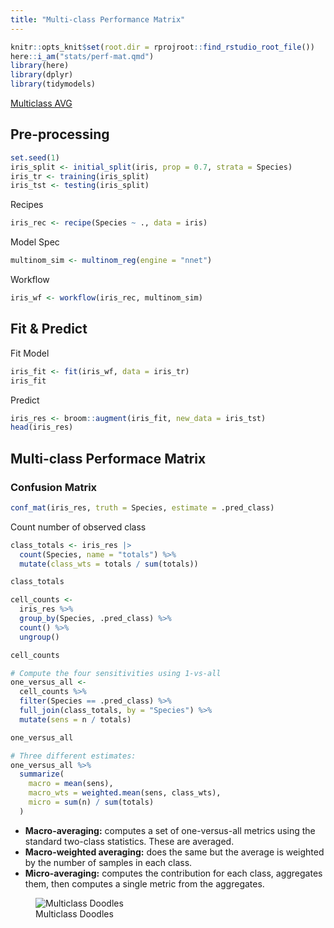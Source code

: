 ```yaml
---
title: "Multi-class Performance Matrix"
---
```


```r
knitr::opts_knit$set(root.dir = rprojroot::find_rstudio_root_file())
here::i_am("stats/perf-mat.qmd")
library(here)
library(dplyr)
library(tidymodels)
```

[Multiclass AVG](https://yardstick.tidymodels.org/articles/multiclass.html)

## Pre-processing

```r
set.seed(1)
iris_split <- initial_split(iris, prop = 0.7, strata = Species)
iris_tr <- training(iris_split)
iris_tst <- testing(iris_split)
```

Recipes

```r
iris_rec <- recipe(Species ~ ., data = iris) 
```

Model Spec

```r
multinom_sim <- multinom_reg(engine = "nnet")
```

Workflow

```r
iris_wf <- workflow(iris_rec, multinom_sim)
```

## Fit & Predict

Fit Model

```r
iris_fit <- fit(iris_wf, data = iris_tr)
iris_fit
```

Predict

```r
iris_res <- broom::augment(iris_fit, new_data = iris_tst)
head(iris_res)
```

## Multi-class Performace Matrix

### Confusion Matrix

```r
conf_mat(iris_res, truth = Species, estimate = .pred_class)
```

Count number of observed class

```r
class_totals <- iris_res |> 
  count(Species, name = "totals") %>% 
  mutate(class_wts = totals / sum(totals))

class_totals
```

```r
cell_counts <- 
  iris_res %>% 
  group_by(Species, .pred_class) %>% 
  count() %>% 
  ungroup()

cell_counts
```

```r
# Compute the four sensitivities using 1-vs-all
one_versus_all <- 
  cell_counts %>% 
  filter(Species == .pred_class) %>% 
  full_join(class_totals, by = "Species") %>% 
  mutate(sens = n / totals)

one_versus_all
```

```r
# Three different estimates:
one_versus_all %>% 
  summarize(
    macro = mean(sens), 
    macro_wts = weighted.mean(sens, class_wts),
    micro = sum(n) / sum(totals)
  )
```

-   **Macro-averaging:** computes a set of one-versus-all metrics using the standard two-class statistics. These are averaged.
-   **Macro-weighted averaging:** does the same but the average is weighted by the number of samples in each class.
-   **Micro-averaging:** computes the contribution for each class, aggregates them, then computes a single metric from the aggregates.


![Multiclass Doodles](/pic/multiclass-doodle.jpg){fig-align="center"}
